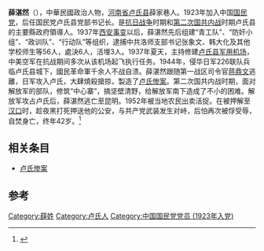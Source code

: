 {{Onesource|time=2020-08-15T14:32:28+00:00}}
{{Infobox_Person
| 姓名     = 薛湛然
| 職務     = 国民党卢氏县党部书记长
| 時期     = 
| 性別     = 男
| 原名     = 
| 異名     = 
| 筆名     = 
| 字       = 
| 號       = 
| 籍貫     = 
| 出生     = 1910年
| 出生地點 =[[中華民國|中華民國]][[河南省|河南省]][[卢氏县|卢氏县]]薛家巷
| 逝世     = 1952
| 逝世原因 =  自焚
| 居處     = 
| 職業     = 政府官员
| 教育程度 = 
| 母校     = 
| 政党     = 
| 國籍     = 
| 種族     = [[汉族|汉族]]
| 語言     = [[汉语|汉语]]
| 政黨     = 
| 宗教信仰 = 
| 配偶     = 
| 子女     = 
| 親屬     = 
| 簽名     = 
}}
'''薛湛然'''（{{bd|1910年||1952年|}}），中華民國政治人物，[[河南省|河南省]][[卢氏县|卢氏县]]薛家巷人。1923年加入中国[[国民党|国民党]]，后任国民党卢氏县党部书记长。是[[抗日战争|抗日战争]]时期和[[第二次国共内战|第二次国共内战]]时期卢氏县的主要縣政府領導人。1937年[[西安事变|西安事变]]以后，薛湛然先后组建“青工队”、“防奸小组”、“政训队”、“行动队”等组织，逮捕中共洛师支部书记张象文、韩大化及其他学校师生等56人，處決6人，活埋3人。1937年夏天，主持修建[[卢氏县军用机场|卢氏县军用机场]]，中美空军在抗战期间多次从该机场起飞执行任务。1944年，侵华日军226联队兵临卢氏县城下，國民革命軍千余人不战自溃。薛湛然跟随第一战区司令官[[蒋鼎文|蒋鼎文]]逃離，日军攻入卢氏，大肆燒殺搶掠，製造了[[卢氏惨案|卢氏惨案]]。第二次国共内战时期，面对解放军的部队，修筑“中心寨”，搞坚壁清野，给解放军南下造成了不小的困难。解放军攻占卢氏后，薛湛然逃亡至昆明。1952年被当地农民出卖活捉。在被押解至[[汉口|汉口]]时，趁夜黑打死押送他的公安，与共产党武装发生对峙，后怕再次被俘受辱，自焚身亡，终年42岁。<ref>{{Cite web|title=薛湛然_卢氏当代人物专题|url=http://mren.bytravel.cn/history/5/xuezhanran.html|accessdate=2020-07-25|author=|date=|format=|publisher=|language=|archive-date=2020-07-25|archive-url=https://web.archive.org/web/20200725060455/http://mren.bytravel.cn/history/5/xuezhanran.html|dead-url=no}}</ref>

==相关条目==
*[[卢氏惨案|卢氏惨案]]

== 参考 ==
{{reflist}}
[[Category:薛姓|Category:薛姓]]
[[Category:卢氏人|Category:卢氏人]]
[[Category:中国国民党党员_(1923年入党)|Category:中国国民党党员 (1923年入党)]]